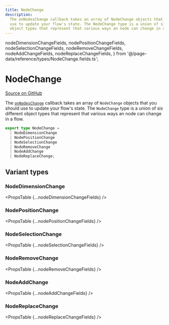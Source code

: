 ```yaml
---
title: NodeChange
description:
  The onNodesChange callback takes an array of NodeChange objects that you should
  use to update your flow's state. The NodeChange type is a union of six different
  object types that represent that various ways an node can change in a flow.
---
```


  nodeDimensionChangeFields,
  nodePositionChangeFields,
  nodeSelectionChangeFields,
  nodeRemoveChangeFields,
  nodeAddChangeFields,
  nodeReplaceChangeFields,
} from '@/page-data/reference/types/NodeChange.fields.ts';

# NodeChange

[Source on GitHub](https://github.com/xyflow/xyflow/blob/487b13c9ad8903789f56c6fcfd8222f9cb74b812/packages/system/src/types/changes.ts/#L47)

The [`onNodesChange`](/api-reference/react-flow#on-nodes-change) callback takes
an array of `NodeChange` objects that you should use to update your flow's state.
The `NodeChange` type is a union of six different object types that represent that
various ways an node can change in a flow.

```ts
export type NodeChange =
  | NodeDimensionChange
  | NodePositionChange
  | NodeSelectionChange
  | NodeRemoveChange
  | NodeAddChange
  | NodeReplaceChange;
```

## Variant types

### NodeDimensionChange

<PropsTable {...nodeDimensionChangeFields} />

### NodePositionChange

<PropsTable {...nodePositionChangeFields} />

### NodeSelectionChange

<PropsTable {...nodeSelectionChangeFields} />

### NodeRemoveChange

<PropsTable {...nodeRemoveChangeFields} />

### NodeAddChange

<PropsTable {...nodeAddChangeFields} />

### NodeReplaceChange

<PropsTable {...nodeReplaceChangeFields} />
